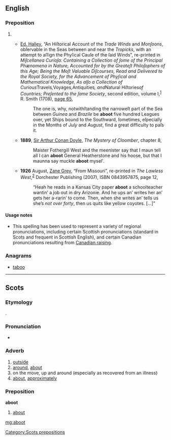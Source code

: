 ==English==

===Preposition===
{{en-prep}}

# {{eye dialect of|about|lang=en}}
#* {{circa|1686}} [[w:Edmond Halley|Ed. Halley]], “An Hiſtorical Account of the ''Trade Winds'' and ''Monſoons'', obſervable in the Seas between and near the ''Tropicks'', with an attempt to aſſign the Phyſical Cauſe of the ſaid Winds”, re-printed in ''Miſcellanea Curioſa: Containing a Collection of ſome of the Principal Phænomena in Nature, Accounted for by the Greateſt Philoſophers of this Age; Being the Moſt Valuable Diſcourses, Read and Delivered to the Royal Society, for the Advancement of Phyſical and Mathematical Knowledge, As alſo a Collection of Curious ''Travels'', ''Voyages'', ''Antiquities'', and ''Natural Hiſtories'' of Countries; Preſented to the ſame Society'', second edition, volume I,<sup>[http://books.google.com/books?id=sb04AAAAMAAJ]</sup> R. Smith (1708), [http://books.google.com/books?id=sb04AAAAMAAJ&amp;pg=PA65&amp;dq=%22aboot%22 page 65],
#*: The one is, why, notwithſtanding the narroweſt part of the Sea between ''Guinea'' and ''Brazile'' be '''aboot''' five hundred Leagues over, yet Ships bound to the Southward, ſometimes, eſpecially in the Months of ''July'' and ''August'', find a great difficulty to paſs it.
#* '''1889''', [[w:Arthur_Conan_Doyle|Sir Arthur Conan Doyle]], ''The Mystery of Cloomber'', chapter 8,
#*: Maister Fothergill West and the meenister say that I maun tell all I can '''aboot''' General Heatherstone and his hoose, but that I maunna say muckle '''aboot''' mysel'.
#* '''1926''' August, [[w:Zane Grey|Zane Grey]], “From Missouri”, re-printed in ''The Lawless West'',<sup>[http://books.google.com/books?id=o0brOTCrQ5oC]</sup> Dorchester Publishing (2007), ISBN 0843957875, page 12,
#*: “Heah he reads in a Kansas City paper '''aboot''' a schoolteacher wantin’ a job out in dry Arizonie. And he ups an’ writes her an’ gets her a-rarin’ to come. Then, when she writes an’ tells us she’s ''not over forty'', then us quits like yellow coyotes. […]”

====Usage notes====
* This spelling has been used to represent a variety of regional pronunciations, including certain Scottish pronunciations (standard in Scots and frequent in Scottish English), and certain Canadian pronunciations resulting from [[w:Canadian raising|Canadian raising]].

===Anagrams===
* [[taboo#English|taboo]]

----

==Scots==

===Etymology===
{{etyl|ang|sco}} {{m|ang|onbūtan}}.

===Pronunciation===
* {{IPA|/əˈbut/|lang=sco}}

===Adverb===
{{sco-adv|-}}

# [[outside]]
# [[around]], [[about]]
# on the move, up and around (especially as recovered from an illness)
# [[about]], [[approximately]]

===Preposition===
'''aboot'''

# [[about]]

[[Category:Scots prepositions]]

[[mg:aboot]]